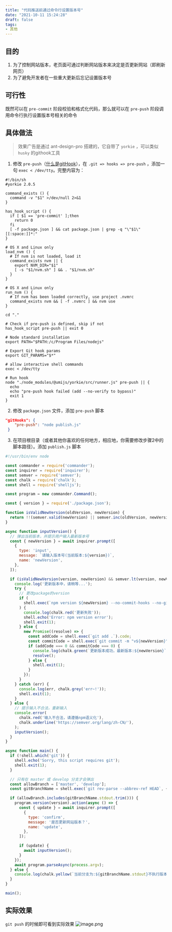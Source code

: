 ```yaml
---
title: "代码推送前通过命令行设置版本号"
date: "2021-10-11 15:24:28"
draft: false
tags:
- 其他
---
```


## 目的
1. 为了控制网站版本，老页面可通过判断网站版本来决定是否更新网站（即刷新网页）
2. 为了避免开发者在一些重大更新后忘记设置版本号
## 可行性
既然可以在 `pre-commit` 阶段校验和格式化代码，那么就可以在 `pre-push` 阶段调用命令行执行设置版本号相关的命令
## 具体做法
> 效果广告是通过 ant-design-pro 搭建的，它自带了 `yorkie` ，可以类似 `husky` 的githook工具

1. 修改 `pre-push`（[什么是gitHook](https://www.git-scm.com/book/zh/v2/%E8%87%AA%E5%AE%9A%E4%B9%89-Git-Git-%E9%92%A9%E5%AD%90)），在 `.git => hooks => pre-push` ，添加一句 `exec < /dev/tty`。完整内容为：
```shell
#!/bin/sh
#yorkie 2.0.5

command_exists () {
  command -v "$1" >/dev/null 2>&1
}

has_hook_script () {
  if [ $1 == 'pre-commit' ];then
    return 0
  fi
  [ -f package.json ] && cat package.json | grep -q "\"$1\"[[:space:]]*:"
}

# OS X and Linux only
load_nvm () {
  # If nvm is not loaded, load it
  command_exists nvm || {
    export NVM_DIR="$1"
    [ -s "$1/nvm.sh" ] && . "$1/nvm.sh"
  }
}

# OS X and Linux only
run_nvm () {
  # If nvm has been loaded correctly, use project .nvmrc
  command_exists nvm && [ -f .nvmrc ] && nvm use
}

cd "."

# Check if pre-push is defined, skip if not
has_hook_script pre-push || exit 0

# Node standard installation
export PATH="$PATH:/c/Program Files/nodejs"

# Export Git hook params
export GIT_PARAMS="$*"

# allow interactive shell commands
exec < /dev/tty

# Run hook
node "./node_modules/@umijs/yorkie/src/runner.js" pre-push || {
  echo
  echo "pre-push hook failed (add --no-verify to bypass)"
  exit 1
}

```

2. 修改 `package.json` 文件，添加 `pre-push` 脚本
```json
"gitHooks": {
    "pre-push": "node publish.js"
 }
```

3. 在项目根目录（或者其他你喜欢的任何地方，相应地，你需要修改步骤2中的脚本路径）。添加 `publish.js` 脚本
```javascript
#!/usr/bin/env node

const commander = require('commander');
const inquirer = require('inquirer');
const semver = require('semver');
const chalk = require('chalk');
const shell = require('shelljs');

const program = new commander.Command();

const { version } = require('./package.json');

function isValidNewVersion(oldVersion, newVersion) {
  return !!(semver.valid(newVersion) || semver.inc(oldVersion, newVersion));
}

async function inputVersion() {
  // 弹出当前版本，并提示用户输入最新版本号
  const { newVersion } = await inquirer.prompt([
    {
      type: 'input',
      message: `请输入版本号(当前版本:${version})`,
      name: 'newVersion',
    },
  ]);

  if (isValidNewVersion(version, newVersion) && semver.lt(version, newVersion)) {
    console.log('更新版本中，请稍等...');
    try {
      // 更改package的version
      if (
        shell.exec(`npm version ${newVersion} --no-commit-hooks --no-git-tag-version`).code !== 0
      ) {
        console.log(chalk.red('更新失败'));
        shell.echo('Error: npm version error');
        shell.exit(1);
      } else {
        new Promise((resolve) => {
          const addCode = shell.exec(`git add .`).code;
          const commitCode = shell.exec(`git commit -m "v${newVersion}" --no-verify`).code;
          if (addCode === 0 && commitCode === 0) {
            console.log(chalk.green(`更新版本成功，最新版本:${newVersion}`));
            resolve();
          } else {
            shell.exit(1);
          }
        });
      }
    } catch (err) {
      console.log(err, chalk.grey('err~!'));
      shell.exit(1);
    }
  } else {
    // 提示输入不合法，重新输入
    console.error(
      chalk.red('输入不合法，请遵循npm语义化'),
      chalk.underline('https://semver.org/lang/zh-CN/'),
    );
    inputVersion();
  }
}

async function main() {
  if (!shell.which('git')) {
    shell.echo('Sorry, this script requires git');
    shell.exit(1);
  }

  // 只有在 master 或 develop 分支才会弹出
  const allowBranch = ['master', 'develop'];
  const gitBranchName = shell.exec(`git rev-parse --abbrev-ref HEAD`, { silent: true });

  if (allowBranch.includes(gitBranchName.stdout.trim())) {
    program.version(version).action(async () => {
      const { update } = await inquirer.prompt([
        {
          type: 'confirm',
          message: '是否更新网站版本？',
          name: 'update',
        },
      ]);

      if (update) {
        await inputVersion();
      }
    });
    await program.parseAsync(process.argv);
  } else {
    console.log(chalk.yellow(`当前分支为:${gitBranchName.stdout}不执行版本更新操作`));
  }
}

main();

```
## 实际效果
`git push` 的时候即可看到实际效果
![image.png](https://cdn.nlark.com/yuque/0/2021/png/1447731/1633917411114-02a1c1e1-cca6-49c2-a59a-97c4bfb209e5.png#clientId=u6b9a8598-6130-4&from=paste&height=138&id=ua25eceb5&originHeight=138&originWidth=613&originalType=binary&ratio=1&size=16559&status=done&style=none&taskId=ucc75deba-564e-4f69-bcc1-59b068712a9&width=613)
